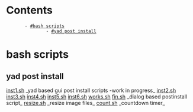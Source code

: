 = Contents =
        - [[#bash scripts]]
                - [[#yad post install]]

=bash scripts=


== yad post install ==
[[inst1.sh]]  		_yad based gui post install scripts -work in progress_
[[inst2.sh]]
[[inst3.sh]]
[[inst4.sh]]
[[inst5.sh]]
[[inst6.sh]]
[[works.sh]]
[[fin.sh]]  		_dialog based postinstall script_
[[resize.sh]] 		_resize image files_
[[count.sh]] 		_countdown timer_


